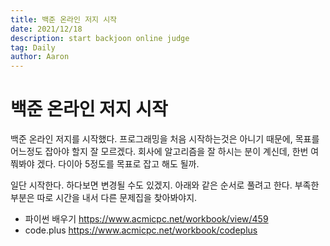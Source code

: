 ```yaml
---
title: 백준 온라인 저지 시작
date: 2021/12/18
description: start backjoon online judge
tag: Daily
author: Aaron
---
```


# 백준 온라인 저지 시작

백준 온라인 저지를 시작했다. 프로그래밍을 처음 시작하는것은 아니기 때문에, 목표를 어느정도 잡아야 할지 잘 모르겠다. 회사에 알고리즘을 잘 하시는 분이 계신데, 한번 여쭤봐야 겠다. 다이아 5정도를 목표로 잡고 해도 될까.

일단 시작한다. 하다보면 변경될 수도 있겠지.
아래와 같은 순서로 풀려고 한다. 부족한 부분은 따로 시간을 내서 다른 문제집을 찾아봐야지.

- 파이썬 배우기
https://www.acmicpc.net/workbook/view/459
- code.plus
https://www.acmicpc.net/workbook/codeplus
